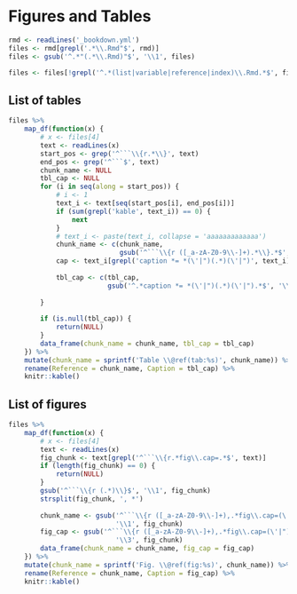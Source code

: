 # Figures and Tables {#cha:list}


```r
rmd <- readLines('_bookdown.yml')
files <- rmd[grepl('.*\\.Rmd"$', rmd)]
files <- gsub('^.*"(.*\\.Rmd)"$', '\\1', files)

files <- files[!grepl('^.*(list|variable|reference|index)\\.Rmd.*$', files)]

```

<h2>List of tables</h2>

```r


files %>% 
    map_df(function(x) {
        # x <- files[4]
        text <- readLines(x)
        start_pos <- grep('^```\\{r.*\\}', text)
        end_pos <- grep('^```$', text)
        chunk_name <- NULL
        tbl_cap <- NULL
        for (i in seq(along = start_pos)) {
            # i <- 1
            text_i <- text[seq(start_pos[i], end_pos[i])]
            if (sum(grepl('kable', text_i)) == 0) {
                next
            }
            # text_i <- paste(text_i, collapse = 'aaaaaaaaaaaaa')
            chunk_name <- c(chunk_name,
                            gsub('^```\\{r ([_a-zA-Z0-9\\-]+).*\\}.*$', '\\1', text_i[1]))
            cap <- text_i[grepl('caption *= *(\'|")(.*)(\'|")', text_i)]
            
            tbl_cap <- c(tbl_cap, 
                         gsub('^.*caption *= *(\'|")(.*)(\'|").*$', '\\2', cap))
            
        }
        
        if (is.null(tbl_cap)) {
            return(NULL)
        }
        data_frame(chunk_name = chunk_name, tbl_cap = tbl_cap)  
    }) %>% 
    mutate(chunk_name = sprintf('Table \\@ref(tab:%s)', chunk_name)) %>% 
    rename(Reference = chunk_name, Caption = tbl_cap) %>% 
    knitr::kable()

```


<h2>List of figures </h2>

```r

files %>% 
    map_df(function(x) {
        # x <- files[4]
        text <- readLines(x)
        fig_chunk <- text[grepl('^```\\{r.*fig\\.cap=.*$', text)]
        if (length(fig_chunk) == 0) {
            return(NULL)
        }
        gsub('^```\\{r (.*)\\}$', '\\1', fig_chunk)
        strsplit(fig_chunk, ', *')
        
        chunk_name <- gsub('^```\\{r ([_a-zA-Z0-9\\-]+),.*fig\\.cap=(\'|")(.*)(\'|").*$',
                           '\\1', fig_chunk)
        fig_cap <- gsub('^```\\{r ([_a-zA-Z0-9\\-]+),.*fig\\.cap=(\'|")(.*)(\'|").*$',
                           '\\3', fig_chunk)
        data_frame(chunk_name = chunk_name, fig_cap = fig_cap)  
    }) %>% 
    mutate(chunk_name = sprintf('Fig. \\@ref(fig:%s)', chunk_name)) %>% 
    rename(Reference = chunk_name, Caption = fig_cap) %>% 
    knitr::kable()

```

